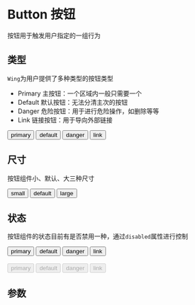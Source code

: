 
<Meta title="Wing/Button 按钮" component={Button} />

# Button 按钮

按钮用于触发用户指定的一组行为

## 类型

`Wing`为用户提供了多种类型的按钮类型

- Primary 主按钮：一个区域内一般只需要一个
- Default 默认按钮：无法分清主次的按钮
- Danger 危险按钮：用于进行危险操作，如删除等等
- Link 链接按钮：用于导向外部链接

<Preview>
  <div>
    <Button btnType="primary">primary</Button>
    <Button>default</Button>
    <Button btnType="danger">danger</Button>
    <Button btnType="link" href="https://www.bilibili.com" target="_blank">
      link
    </Button>
  </div>
</Preview>

## 尺寸

按钮组件小、默认、大三种尺寸

<Preview>
  <div>
    <Button size="sm">small</Button>
    <Button>default</Button>
    <Button size="lg"> large </Button>
  </div>
</Preview>

## 状态

按钮组件的状态目前有是否禁用一种，通过`disabled`属性进行控制

<Preview>
  <div>
    <Button btnType="primary">primary</Button>
    <Button>default</Button>
    <Button btnType="danger">danger</Button>
    <Button btnType="link" href="https://www.bilibili.com" target="_blank">
      link
    </Button>
    <br />
    <br />
    <Button disabled btnType="primary">
      primary
    </Button>
    <Button disabled>default</Button>
    <Button disabled btnType="danger">
      danger
    </Button>
    <Button
      disabled
      btnType="link"
      href="https://www.bilibili.com"
      target="_blank"
    >
      link
    </Button>
  </div>
</Preview>

## 参数

<Props of={Button} />
